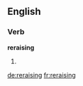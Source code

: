 ==English==

===Verb===
'''reraising'''

# {{present participle of|reraise}}
{{count page|[[Wiktionary:Page count]]}}

[[de:reraising]]
[[fr:reraising]]